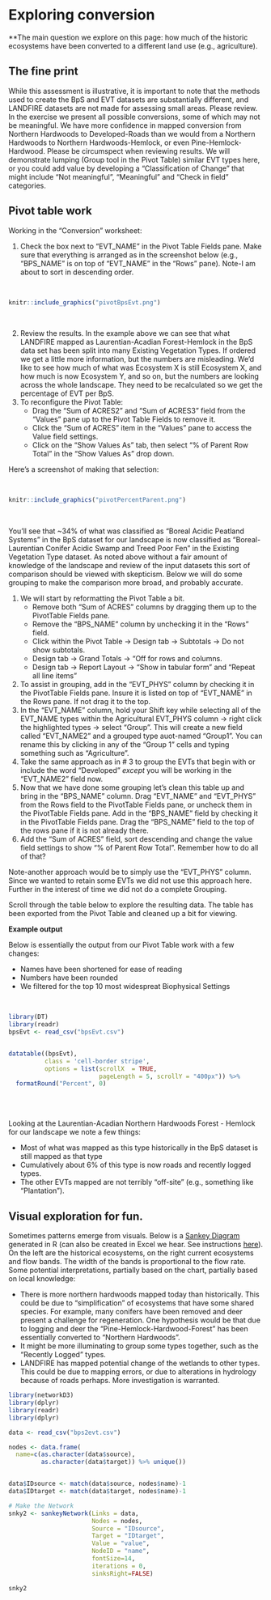 # Exploring conversion {#conversion}

**The main question we explore on this page: how much of the historic ecosystems have been converted to a different land use (e.g., agriculture).  

## The fine print
While this assessment is illustrative, it is important to note that the methods used to create the BpS and EVT datasets are substantially different, and LANDFIRE datasets are not made for assessing small areas.  Please review.  In the exercise we present all possible conversions, some of which may not be meaningful.  We have more confidence in mapped conversion from Northern Hardwoods to Developed-Roads than we would from a Northern Hardwoods to Northern Hardwoods-Hemlock, or even Pine-Hemlock-Hardwood.  Please be circumspect when reviewing results.  We will demonstrate lumping (Group tool in the Pivot Table) similar EVT types here, or you could add value by developing a "Classification of Change" that might include "Not meaningful", "Meaningful" and "Check in field" categories.  


## Pivot table work
Working in the "Conversion" worksheet:

1. Check the box next to "EVT_NAME" in the Pivot Table Fields pane.  Make sure that everything is arranged as in the screenshot below (e.g., "BPS_NAME" is on top of "EVT_NAME" in the "Rows" pane).  Note-I am about to sort in descending order.

<br>

```r
knitr::include_graphics("pivotBpsEvt.png")

```

<br>

2. Review the results. In the example above we can see that what LANDFIRE mapped as Laurentian-Acadian Forest-Hemlock in the BpS data set has been split into many Existing Vegetation Types.  If ordered we get a little more information, but the numbers are misleading.  We'd like to see how much of what was Ecosystem X is still Ecosystem X, and how much is now Ecosystem Y, and so on, but the numbers are looking across the whole landscape.  They need to be recalculated so we get the percentage of EVT per BpS.
3. To reconfigure the Pivot Table:
    * Drag the "Sum of ACRES2" and "Sum of ACRES3" field from the "Values" pane up to the Pivot Table Fields to remove it.
    * Click the "Sum of ACRES" item in the "Values" pane to access the Value field settings.
    * Click on the "Show Values As" tab, then select "% of Parent Row Total" in the "Show Values As" drop down.  
    
Here's a screenshot of making that selection:

<br>

```r
knitr::include_graphics("pivotPercentParent.png")

```

<br>

You'll see that ~34% of what was classified as "Boreal Acidic Peatland Systems" in the BpS dataset for our landscape is now classified as "Boreal-Laurentian Conifer Acidic Swamp and Treed Poor Fen" in the Existing Vegetation Type dataset.  As noted above without a fair amount of knowledge of the landscape and review of the input datasets this sort of comparison should be viewed with skepticism.  Below we will do some grouping to make the comparison more broad, and probably accurate.

1. We will start by reformatting the Pivot Table a bit.  
    * Remove both "Sum of ACRES" columns by dragging them up to the PivotTable Fields pane.
    * Remove the "BPS_NAME" column by unchecking it in the "Rows" field. 
    * Click within the Pivot Table -> Design tab -> Subtotals -> Do not show subtotals.
    * Design tab -> Grand Totals -> "Off for rows and columns.
    * Design tab -> Report Layout -> "Show in tabular form" and "Repeat all line items"
2. To assist in grouping, add in the "EVT_PHYS" column by checking it in the PivotTable Fields pane.  Insure it is listed on top of "EVT_NAME" in the Rows pane.  If not drag it to the top.
3. In the "EVT_NAME" column, hold your Shift key while selecting all of the EVT_NAME types within the Agricultural EVT_PHYS column -> right click the highlighted types -> select "Group".  This will create a new field called "EVT_NAME2" and a grouped type auot-named "Group1".  You can rename this by clicking in any of the "Group 1" cells and typing something such as "Agriculture". 
4. Take the same approach as in # 3 to group the EVTs that begin with or include the word "Developed" *except* you will be working in the "EVT_NAME2" field now.
5. Now that we have done some grouping let's clean this table up and bring in the "BPS_NAME" column.  Drag "EVT_NAME" and "EVT_PHYS" from the Rows field to the PivotTable Fields pane, or uncheck them in the PivotTable Fields pane.   Add in the "BPS_NAME" field by checking it in the PivotTable Fields pane. Drag the "BPS_NAME" field to the top of the rows pane if it is not already there.
6. Add the "Sum of ACRES" field, sort descending and change the value field settings to show "% of Parent Row Total". Remember how to do all of that?
  

Note-another approach would be to simply use the "EVT_PHYS" column.  Since we wanted to retain some EVTs we did not use this approach here. Further in the interest of time we did not do a complete Grouping.  


Scroll through the table below to explore the resulting data.  The table has been exported from the Pivot Table and cleaned up a bit for viewing.  


**Example output**

Below is essentially the output from our Pivot Table work with a few changes:

* Names have been shortened for ease of reading
* Numbers have been rounded
* We filtered for the top 10 most widespreat Biophysical Settings

<br>

```r
library(DT)
library(readr)
bpsEvt <- read_csv("bpsEvt.csv")


datatable((bpsEvt), 
          class = 'cell-border stripe',
          options = list(scrollX  = TRUE, 
                         pageLength = 5, scrollY = "400px")) %>%
  formatRound("Percent", 0)
```

<br>
<br>

Looking at the Laurentian-Acadian Northern Hardwoods Forest - Hemlock for our landscape we note a few things:

* Most of what was mapped as this type historically in the BpS dataset is still mapped as that type
* Cumulatively about 6% of this type is now roads and recently logged types.
* The other EVTs mapped are not terribly "off-site" (e.g., something like "Plantation").  



## Visual exploration for fun. 

Sometimes patterns emerge from visuals.  Below is a [Sankey Diagram](https://en.wikipedia.org/wiki/Sankey_diagram) generated in R (can also be created in Excel we hear.  See instructions [here](https://mychartguide.com/how-to-draw-sankey-diagram-in-excel/)).  On the left are the historical ecosystems, on the right current ecosystems and flow bands.  The width of the bands is proportional to the flow rate.  Some potential interpretations, partially based on the chart, partially based on local knowledge:

* There is more northern hardwoods mapped today than historically.  This could be due to "simplification" of ecosystems that have some shared species.  For example, many conifers have been removed and deer present a challenge for regeneration.  One hypothesis would be that due to logging and deer the "Pine-Hemlock-Hardwood-Forest" has been essentially converted to "Northern Hardwoods".
* It might be more illuminating to group some types together, such as the "Recently Logged" types.
* LANDFIRE has mapped potential change of the wetlands to other types.  This could be due to mapping errors, or due to alterations in hydrology because of roads perhaps.  More investigation is warranted.

```r

library(networkD3)
library(dplyr)
library(readr)
library(dplyr)

data <- read_csv("bps2evt.csv")

nodes <- data.frame(
  name=c(as.character(data$source), 
         as.character(data$target)) %>% unique())


data$IDsource <- match(data$source, nodes$name)-1 
data$IDtarget <- match(data$target, nodes$name)-1

# Make the Network
snky2 <- sankeyNetwork(Links = data, 
                       Nodes = nodes,
                       Source = "IDsource", 
                       Target = "IDtarget",
                       Value = "value", 
                       NodeID = "name", 
                       fontSize=14,
                       iterations = 0,
                       sinksRight=FALSE)

snky2


```

